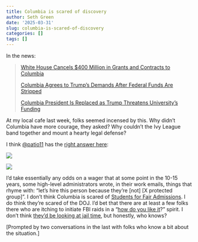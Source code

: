 ```yaml
---
title: Columbia is scared of discovery
author: Seth Green
date: '2025-03-31'
slug: columbia-is-scared-of-discovery
categories: []
tags: []
---
```


In the news:

> [White House Cancels \$400 Million in Grants and Contracts to Columbia](https://www.nytimes.com/2025/03/07/nyregion/trump-administration-columbia-grants-cancelled-antisemitism.html)
>
> [Columbia Agrees to Trump’s Demands After Federal Funds Are Stripped](https://www.nytimes.com/2025/03/21/nyregion/columbia-response-trump-demands.html){.uri}
>
> [Columbia President Is Replaced as Trump Threatens University’s Funding](https://www.nytimes.com/2025/03/28/us/columbia-universitys-president-resigns.html)

At my local cafe last week, folks seemed incensed by this. Why didn't Columbia have more courage, they asked? Why couldn't the Ivy League band together and mount a hearty legal defense?

I think [\@patio11](https://x.com/patio11) has the [right answer here](https://x.com/patio11/status/1678235882481127427):

![](images/patio-first-tweet.png)

![](images/patio-second-tweet.png)

I'd take essentially any odds on a wager that at some point in the 10-15 years, some high-level administrators wrote, in their work emails, things that rhyme with: "let's hire this person because they're [not] [X protected group]". I don't think Columbia is scared of [Students for Fair Admissions](https://studentsforfairadmissions.org/). I do think they're scared of the DOJ. I'd bet that there are at least a few folks there who are itching to initiate FBI raids in a "[how do you like it](https://www.businessinsider.com/melania-trump-violated-new-underwear-mar-a-lago-raid-report-2022-9)?" spirit. I don't think [they'd be looking at jail time](https://www.justice.gov/crt/statutes-enforced-criminal-section#:~:text=committed%20by%20others.-,A%20violation%20of%20the%20statute%20is%20a%20misdemeanor,-%2C%20unless%20prosecutors%20prove), but honestly, who knows?

[Prompted by two conversations in the last with folks who know a bit about the situation.]

